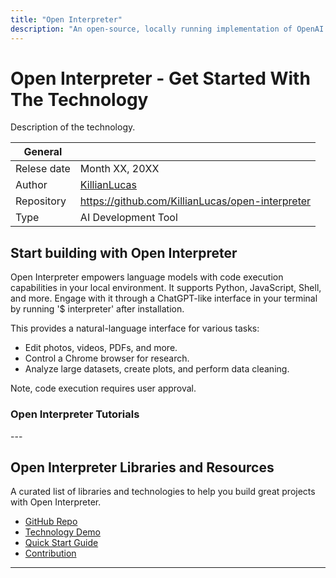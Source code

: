 ```yaml
---
title: "Open Interpreter"
description: "An open-source, locally running implementation of OpenAI's Code Interpreter."
---
```


# Open Interpreter - Get Started With The Technology
Description of the technology.

| General  |  |
| --- | --- |
| Relese date |  Month XX, 20XX |
| Author | [KillianLucas](https://github.com/KillianLucas)  |
| Repository | https://github.com/KillianLucas/open-interpreter |
| Type | AI Development Tool |


## Start building with Open Interpreter

Open Interpreter empowers language models with code execution capabilities in your local environment. It supports Python, JavaScript, Shell, and more. Engage with it through a ChatGPT-like interface in your terminal by running '$ interpreter' after installation.

This provides a natural-language interface for various tasks:

* Edit photos, videos, PDFs, and more.
* Control a Chrome browser for research.
* Analyze large datasets, create plots, and perform data cleaning.

Note, code execution requires user approval.

### Open Interpreter Tutorials
<TechTutorials/>
---

## Open Interpreter Libraries and Resources

A curated list of libraries and technologies to help you build great projects with Open Interpreter.

* [GitHub Repo](https://github.com/KillianLucas/open-interpreter)
* [Technology Demo](https://github.com/KillianLucas/open-interpreter#demo)
* [Quick Start Guide](https://github.com/KillianLucas/open-interpreter#quick-start)
* [Contribution](https://github.com/KillianLucas/open-interpreter#contributing)

---
